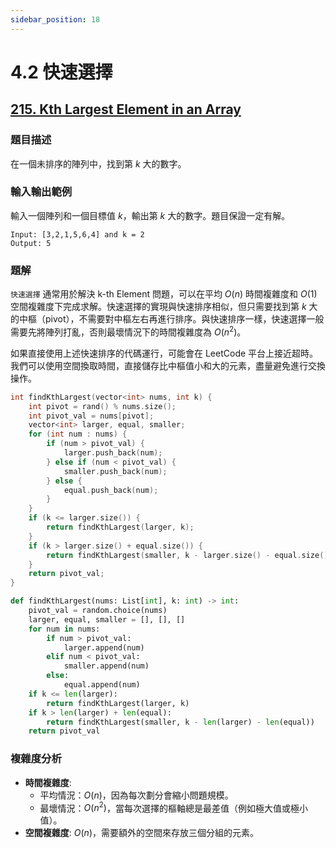 ```yaml
---
sidebar_position: 18
---
```


# 4.2 快速選擇

## [215. Kth Largest Element in an Array](https://leetcode.com/problems/kth-largest-element-in-an-array/)

### 題目描述

在一個未排序的陣列中，找到第 $k$ 大的數字。

### 輸入輸出範例

輸入一個陣列和一個目標值 $k$，輸出第 $k$ 大的數字。題目保證一定有解。

```
Input: [3,2,1,5,6,4] and k = 2
Output: 5
```

### 題解

`快速選擇` 通常用於解決 k-th Element 問題，可以在平均 $O(n)$ 時間複雜度和 $O(1)$ 空間複雜度下完成求解。快速選擇的實現與快速排序相似，但只需要找到第 $k$ 大的中樞（pivot），不需要對中樞左右再進行排序。與快速排序一樣，快速選擇一般需要先將陣列打亂，否則最壞情況下的時間複雜度為 $O(n^2)$。

如果直接使用上述快速排序的代碼運行，可能會在 LeetCode 平台上接近超時。我們可以使用空間換取時間，直接儲存比中樞值小和大的元素，盡量避免進行交換操作。

<Tabs>
<TabItem value="cpp" label="C++">

```cpp
int findKthLargest(vector<int> nums, int k) {
    int pivot = rand() % nums.size();
    int pivot_val = nums[pivot];
    vector<int> larger, equal, smaller;
    for (int num : nums) {
        if (num > pivot_val) {
            larger.push_back(num);
        } else if (num < pivot_val) {
            smaller.push_back(num);
        } else {
            equal.push_back(num);
        }
    }
    if (k <= larger.size()) {
        return findKthLargest(larger, k);
    }
    if (k > larger.size() + equal.size()) {
        return findKthLargest(smaller, k - larger.size() - equal.size());
    }
    return pivot_val;
}
```

</TabItem>
<TabItem value="py" label="Python">

```py
def findKthLargest(nums: List[int], k: int) -> int:
    pivot_val = random.choice(nums)
    larger, equal, smaller = [], [], []
    for num in nums:
        if num > pivot_val:
            larger.append(num)
        elif num < pivot_val:
            smaller.append(num)
        else:
            equal.append(num)
    if k <= len(larger):
        return findKthLargest(larger, k)
    if k > len(larger) + len(equal):
        return findKthLargest(smaller, k - len(larger) - len(equal))
    return pivot_val
```

</TabItem>

</Tabs>

### 複雜度分析

- **時間複雜度**:  
  - 平均情況：$O(n)$，因為每次劃分會縮小問題規模。
  - 最壞情況：$O(n^2)$，當每次選擇的樞軸總是最差值（例如極大值或極小值）。
- **空間複雜度**: $O(n)$，需要額外的空間來存放三個分組的元素。
